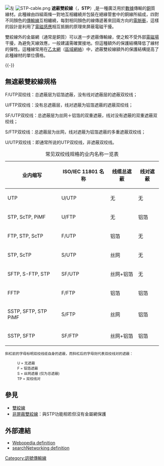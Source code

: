 {{noteTA|G1=IT}}
{{noteTA
|T=zh-cn:屏蔽双绞线; zh-tw:遮蔽雙絞線; zh-hk:遮蔽雙絞線;
|1=zh-cn:双绞线; zh-tw:雙絞線; zh-hk:雙絞線;
|2=zh-cn:非屏蔽双绞线; zh-tw:無遮蔽雙絞線; zh-hk:無遮蔽雙絞線;
|3=zh-cn:屏蔽双绞线; zh-tw:遮蔽雙絞線; zh-hk:遮蔽雙絞線;
|4=zh-cn:非屏蔽; zh-tw:無遮蔽; zh-hk:無遮蔽;
|5=zh-cn:屏蔽; zh-tw:遮蔽; zh-hk:遮蔽;
}}
[[File:Twistedpairdiss.jpg|左]]
[[File:STP-cable.png|thumb]]
'''遮蔽雙絞線'''（{{lang-en|Shielded Twisted Pair}}，'''STP'''）,是一種廣泛用於[[數據|數據]]傳輸的[[銅|銅]]質線材。此種線由四組兩條一對地互相纏繞并包裝在絕緣管套中的銅線所組成，四對不同顏色的[[傳輸線|傳輸線]]互相纏繞，每對相同顏色的線傳遞著來回兩方向的[[電脈衝|電脈衝]]，這樣的設計是利用了[[電磁感應|電磁感應]]相互抵銷的原理來屏蔽電磁干擾。

雙絞線外的金屬網（通常是銅質）可以進一步遮蔽傳輸線，使之較不受外部[[電磁場|電磁場]]干擾，為避免天線效應，一般建議需確實接地。但這種額外的保護結構降低了線材的彈性。這種線常用在[[乙太網|乙太網]]（[[LAN|區域網絡]]）中，遮蔽雙絞線額外的保護結構提高了此種線材的單位價格。

{{-}}
==無遮蔽雙絞線規格==
F/UTP双绞线：总遮蔽层为铝箔遮蔽，没有线对遮蔽层的遮蔽双绞线；

U/FTP双绞线：没有总遮蔽层，线对遮蔽为铝箔遮蔽的遮蔽双绞线；

SF/UTP双绞线：总遮蔽层为丝网＋铝箔的双重遮蔽，线对没有遮蔽的双重遮蔽双绞线；

S/FTP双绞线：总遮蔽层为丝网，线对遮蔽为铝箔遮蔽的多重遮蔽双绞线；

U/UTP双绞线：即通常所说的UTP双绞线，非遮蔽双绞线。
{| class="wikitable sortable"
|+常见双绞线规格的业内名称一览表
!业内缩写
!ISO/IEC 11801 名称
!线缆总遮蔽
!线对遮蔽
|-
|UTP
|U/UTP
|无
|无
|-
|STP, ScTP, PiMF
|U/FTP
|无
|铝箔
|-
|FTP, STP, ScTP
|F/UTP
|铝箔
|无
|-
|STP, ScTP
|S/UTP
|丝网
|无
|-
|SFTP, S-FTP, STP
|SF/UTP
|丝网+铝箔
|无
|-
|FFTP
|F/FTP
|铝箔
|铝箔
|-
|SSTP, SFTP, STP PiMF
|S/FTP
|丝网
|铝箔
|-
|SSTP, SFTP
|SF/FTP
|丝网+铝箔
|铝箔
|}
<small>斜杠前的字母标明双绞线缆自身的遮蔽，而斜杠后的字母则代表双绞线对的遮蔽：</small>
: <small>U = 无遮蔽</small>
: <small>F = 铝箔遮蔽</small>
: <small>S = 丝网遮蔽 (仅为总遮蔽)</small>
: <small>TP = 双绞线对</small>

==參見==
* [[雙絞線|雙絞線]]
* [[非屏蔽雙絞線|非屏蔽雙絞線]]：與STP功能相若但沒有金屬網保護

==外部連結==
*[http://www.webopedia.com/TERM/S/shielded_twisted_pair.html Webopedia definition] {{Wayback|url=http://www.webopedia.com/TERM/S/shielded_twisted_pair.html |date=20060312001530 }}
*[http://searchnetworking.techtarget.com/sDefinition/0,,sid7_gci214235,00.html searchNetworking definition] {{Wayback|url=http://searchnetworking.techtarget.com/sDefinition/0,,sid7_gci214235,00.html |date=20060428075439 }}

[[Category:訊號傳輸線|Category:訊號傳輸線]]